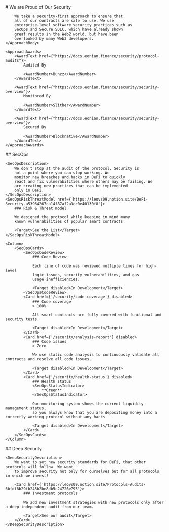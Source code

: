 <Approach>
    <ApproachBody>
        # We are Proud of Our Security

        We take a security-first approach to ensure that
        all of our contracts are safe to use. We use
        enterprise-level software security practices such as
        SecOps and Secure SDLC, which have already shown
        great results in the Web2 world, but have been
        overlooked by many Web3 developers.
    </ApproachBody>

    <ApproachAwards>
        <AwardText href={"https://docs.eonian.finance/security/protocol-audits"}>
            Audited By

            <AwardNumber>Bunzz</AwardNumber>
        </AwardText>

        <AwardText href={"https://docs.eonian.finance/security/security-overview"}>
            Monitored By

            <AwardNumber>Slither</AwardNumber>
        </AwardText>

        <AwardText href={"https://docs.eonian.finance/security/security-overview"}>
            Secured By

            <AwardNumber>Blocknative</AwardNumber>
        </AwardText>
    </ApproachAwards>
</Approach>



<SecOps>
    ## SecOps

    <SecOpsDescription>
        We don't stop at the audit of the protocol. Security is
        not a point where you can stop working. We
        monitor new breaches and hacks in DeFi to quickly
        react and fix vulnerabilities where others may be failing. We
        are creating new practices that can be implemented
        only in DeFi.
    </SecOpsDescription>
    <SecOpsRiskThreatModel href={'https://leovs09.notion.site/DeFi-Security-a53964267ca14f87af2a3cc0e40130f8'}>
        ### Risk & Threat model

        We designed the protocol while keeping in mind many
        known vulnerabilities of popular smart contracts

        <Target>See the List</Target>
    </SecOpsRiskThreatModel>

    <Column>
        <SecOpsCards>
            <SecOpsCodeReview>
                ### Code Review

                Each line of code was reviewed multiple times for high-level
                logic issues, security vulnerabilities, and gas
                usage inefficiencies.

                <Target disabled>In Development</Target>
            </SecOpsCodeReview>
            <Card href={'/security/code-coverage'} disabled>
                ### Code coverage
                > 100%

                All smart contracts are fully covered with functional and security tests.

                <Target disabled>In Development</Target>
            </Card>
            <Card href={'/security/analysis-report'} disabled>
                ### Code issues
                > Zero

                We use static code analysis to continuously validate all contracts and resolve all code issues.

                <Target disabled>In Development</Target>
            </Card>
            <Card href={'/security/health-status'} disabled>
                ### Health status
                <SecOpsStatusIndicator>
                    **Green**
                </SecOpsStatusIndicator>

                Our monitoring system shows the current liquidity management status,
                so you always know that you are depositing money into a correctly working protocol without any hacks.

                <Target disabled>In Development</Target>
            </Card>
        </SecOpsCards>
    </Column>
</SecOps>
<DeepSecurity>
    ## Deep Security

    <DeepSecurityDescription>
        We want to set new security standards for DeFi, that other protocols will follow. We want
        to improve security not only for ourselves but for all protocols in which we invest!

        <Card href={'https://leovs09.notion.site/Protocols-Audits-6bfdf8b29fb245b2be8db5c24726e795'}>
            ### Investment protocols

            We add new investment strategies with new protocols only after a deep independent audit from our team.

            <Target>See our audit</Target>
        </Card>
    </DeepSecurityDescription>
</DeepSecurity>
